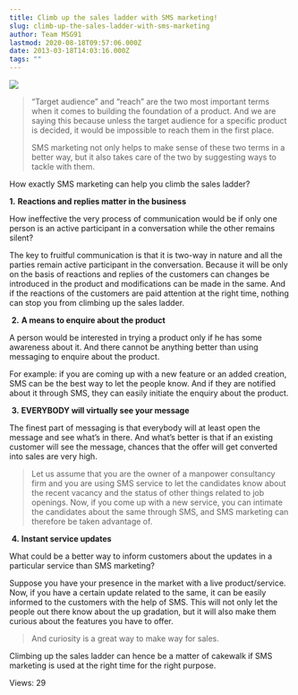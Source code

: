 ```yaml
---
title: Climb up the sales ladder with SMS marketing!
slug: climb-up-the-sales-ladder-with-sms-marketing
author: Team MSG91
lastmod: 2020-08-18T09:57:06.000Z
date: 2013-03-18T14:03:16.000Z
tags: ""
---
```


![](https://images-msg91.s3.ap-south-1.amazonaws.com/content/images/wordpress/2013/03/Climb-up-the-sales-ladder-with-SMS-marketing.jpg)



> 
> “Target audience” and “reach” are the two most important terms when it comes to building the foundation of a product. And we are saying this because unless the target audience for a specific product is decided, it would be impossible to reach them in the first place.
> 
> 
> SMS marketing not only helps to make sense of these two terms in a better way, but it also takes care of the two by suggesting ways to tackle with them.
> 
> 
> 


How exactly SMS marketing can help you climb the sales ladder?


**1.** **Reactions and replies matter in the business**


How ineffective the very process of communication would be if only one person is an active participant in a conversation while the other remains silent?


The key to fruitful communication is that it is two-way in nature and all the parties remain active participant in the conversation. Because it will be only on the basis of reactions and replies of the customers can changes be introduced in the product and modifications can be made in the same. And if the reactions of the customers are paid attention at the right time, nothing can stop you from climbing up the sales ladder.


 **2.** **A means to enquire about the product**


A person would be interested in trying a product only if he has some awareness about it. And there cannot be anything better than using messaging to enquire about the product.


For example: if you are coming up with a new feature or an added creation, SMS can be the best way to let the people know. And if they are notified about it through SMS, they can easily initiate the enquiry about the product.


 **3.** **EVERYBODY will virtually see your message**


The finest part of messaging is that everybody will at least open the message and see what’s in there. And what’s better is that if an existing customer will see the message, chances that the offer will get converted into sales are very high.



> 
> Let us assume that you are the owner of a manpower consultancy firm and you are using SMS service to let the candidates know about the recent vacancy and the status of other things related to job openings. Now, if you come up with a new service, you can intimate the candidates about the same through SMS, and SMS marketing can therefore be taken advantage of.
> 
> 
> 


 **4.** **Instant service updates** 


What could be a better way to inform customers about the updates in a particular service than SMS marketing?


Suppose you have your presence in the market with a live product/service. Now, if you have a certain update related to the same, it can be easily informed to the customers with the help of SMS. This will not only let the people out there know about the up gradation, but it will also make them curious about the features you have to offer.



> 
> And curiosity is a great way to make way for sales.
> 
> 
> 


Climbing up the sales ladder can hence be a matter of cakewalk if SMS marketing is used at the right time for the right purpose.


 Views: 29


